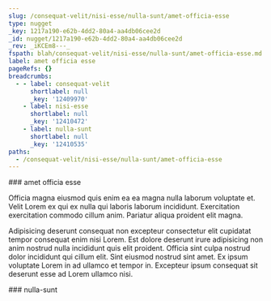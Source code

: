 ```yaml
---
slug: /consequat-velit/nisi-esse/nulla-sunt/amet-officia-esse
type: nugget
_key: 1217a190-e62b-4dd2-80a4-aa4db06cee2d
_id: nugget/1217a190-e62b-4dd2-80a4-aa4db06cee2d
_rev: _iKCEm8---_
fspath: blah/consequat-velit/nisi-esse/nulla-sunt/amet-officia-esse.md
label: amet officia esse
pageRefs: {}
breadcrumbs:
  - - label: consequat-velit
      shortlabel: null
      _key: '12409970'
    - label: nisi-esse
      shortlabel: null
      _key: '12410472'
    - label: nulla-sunt
      shortlabel: null
      _key: '12410535'
paths:
  - /consequat-velit/nisi-esse/nulla-sunt/amet-officia-esse
---
```


<NuggetArea>
<Nugget slug="/consequat-velit/nisi-esse/nulla-sunt/amet-officia-esse" type="nugget" _key="1217a190-e62b-4dd2-80a4-aa4db06cee2d" _id="nugget/1217a190-e62b-4dd2-80a4-aa4db06cee2d" _rev="_iKCEm8---_" fspath="blah/consequat-velit/nisi-esse/nulla-sunt/amet-officia-esse.md" label="amet officia esse" paths="/consequat-velit/nisi-esse/nulla-sunt/amet-officia-esse">
<NuggetBody>
### amet officia esse

Officia magna eiusmod quis enim ea ea magna nulla laborum voluptate et. Velit Lorem ex qui ex nulla qui laboris laborum incididunt. Exercitation exercitation commodo cillum anim. Pariatur aliqua proident elit magna.

Adipisicing deserunt consequat non excepteur consectetur elit cupidatat tempor consequat enim nisi Lorem. Est dolore deserunt irure adipisicing non anim nostrud nulla incididunt quis elit proident. Officia sint culpa nostrud dolor incididunt qui cillum elit. Sint eiusmod nostrud sint amet. Ex ipsum voluptate Lorem in ad ullamco et tempor in. Excepteur ipsum consequat sit deserunt esse ad Lorem ullamco nisi.

</NuggetBody>
<Breadcrumbs>
<Crumbs>
<Crumb _key="12409970" label="consequat-velit" /><Crumb _key="12410472" label="nisi-esse" /><Crumb _key="12410535" label="nulla-sunt" />
</Crumbs>
</Breadcrumbs>
</Nugget>

<NuggetsInbound>
</NuggetsInbound>
<NuggetsOutbound>
</NuggetsOutbound>
</NuggetArea>
<PassagesInbound>
<Passage direction="inbound" type="passage" _key="12410535" _id="passage/12410535" _rev="_iKCEm76--_" label="nulla-sunt" passage="nulla-sunt" fspath="blah/consequat-velit/nisi-esse/nulla-sunt" paths="/consequat-velit/nisi-esse/nulla-sunt" slug="/consequat-velit/nisi-esse/nulla-sunt">
<NuggetBody>
### nulla-sunt

</NuggetBody>
<Breadcrumbs>
<Crumbs>
<Crumb _key="12409970" label="consequat-velit" /><Crumb _key="12410472" label="nisi-esse" />
</Crumbs>
</Breadcrumbs>
</Passage>

</PassagesInbound>
<PassagesOutbound>
</PassagesOutbound>